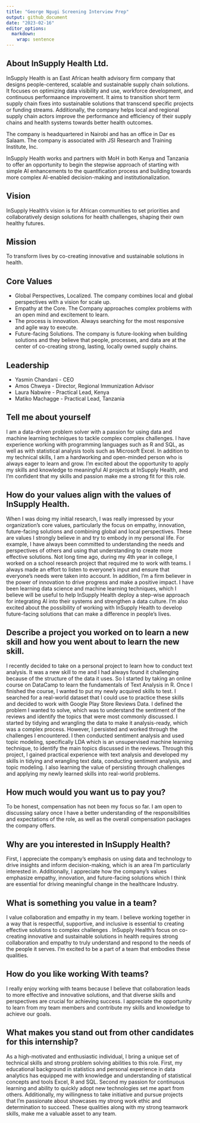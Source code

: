 ```yaml
---
title: "George Ngugi Screening Interview Prep"
output: github_document
date: "2023-02-16"
editor_options: 
  markdown: 
    wrap: sentence
---
```


## About InSupply Health Ltd.

InSupply Health is an East African health advisory firm company that designs people-centered, scalable and sustainable supply chain solutions.
It focuses on optimizing data visibility and use, workforce development, and continuous performaance improvement.
It aims to transition short term supply chain fixes into sustainable solutions that transcend specific projects or funding streams.
Additionally, the company helps local and regional supply chain actors improve the performance and efficiency of their supply chains and health systems towards better health outcomes.

The company is headquartered in Nairobi and has an office in Dar es Salaam.
The company is associated with JSI Research and Training Institute, Inc.

InSupply Health works and partners with MoH in both Kenya and Tanzania to offer an opportunity to begin the stepwise approach of starting with simple AI enhancements to the quantification process and building towards more complex AI-enabled decision-making and institutionalization.

## Vision

InSupply Health's vision is for African communities to set priorities and collaboratively design solutions for health challenges, shaping their own healthy futures.

## Mission

To transform lives by co-creating innovative and sustainable solutions in health.

## Core Values

-   Global Perspectives, Localized. The company combines local and global perspectives with a vision for scale up.
-   Empathy at the Core. The Company approaches complex problems with an open mind and excitement to learn.
-   The process is innovation. Always searching for the most responsive and agile way to execute.
-   Future-facing Solutions. The company is future-looking when building solutions and they believe that people, processes, and data are at the center of co-creating strong, lasting, locally owned supply chains.

## Leadership

-   Yasmin Chandani - CEO
-   Amos Chweya - Director, Regional Immunization Advisor
-   Laura Nabwire - Practical Lead, Kenya
-   Matiko Machagge - Practical Lead, Tanzania

## Tell me about yourself

I am a data-driven problem solver with a passion for using data and machine learning techniques to tackle complex complex challenges.
I have experience working with programming languages such as R and SQL, as well as with statistical analysis tools such as Microsoft Excel.
In addition to my technical skills, I am a hardworking and open-minded person who is always eager to learn and grow.
I'm excited about the opportunity to apply my skills and knowledge to meaningful AI projects at InSupply Health, and I'm confident that my skills and passion make me a strong fit for this role.

## How do your values align with the values of InSupply Health.

When I was doing my initial research, I was really impressed by your organization's core values, particularly the focus on empathy, innovation, future-facing solutions and combining global and local perspectives.
These are values I strongly believe in and try to embody in my personal life.
For example, I have always been committed to understanding the needs and perspectives of others and using that understanding to create more effective solutions.
Not long time ago, during my 4th year in college, I worked on a school research project that required me to work with teams.
I always made an effort to listen to everyone's input and ensure that everyone's needs were taken into account.
In addition, I'm a firm believer in the power of innovation to drive progress and make a positive impact.
I have been learning data science and machine learning techniques, which I believe will be useful to help InSupply Health deploy a step-wise approach for integrating AI into their systems and strengthen a data culture.
I'm also excited about the possibility of working with InSupply Health to develop future-facing solutions that can make a difference in people's lives.

## Describe a project you worked on to learn a new skill and how you went about to learn the new skill.

I recently decided to take on a personal project to learn how to conduct text analysis.
It was a new skill to me and I had always found it challenging because of the structure of the data it uses.
So I started by taking an online course on DataCamp to learn the fundamentals of Text Analysis in R.
Once I finished the course, I wanted to put my newly acquired skills to test.
I searched for a real-world dataset that I could use to practice these skills and decided to work with Google Play Store Reviews Data.
I defined the problem I wanted to solve, which was to understand the sentiment of the reviews and identify the topics that were most commonly discussed.
I started by tidying and wrangling the data to make it analysis-ready, which was a complex process.
However, I persisted and worked through the challenges I encountered.
I then conducted sentiment analysis and used topic modeling, specifically LDA which is an unsupervised machine learning technique, to identify the main topics discussed in the reviews.
Through this project, I gained practical experience with text analysis and developed my skills in tidying and wrangling text data, conducting sentiment analysis, and topic modeling.
I also learning the value of persisting through challenges and applying my newly learned skills into real-world problems.

## How much would you want us to pay you?

To be honest, compensation has not been my focus so far.
I am open to discussing salary once I have a better understanding of the responsibilities and expectations of the role, as well as the overall compensation packages the company offers.

## Why are you interested in InSupply Health?

First, I appreciate the company's emphasis on using data and technology to drive insights and inform decision-making, which is an area I'm particularly interested in.
Additionally, I appreciate how the company's values emphasize empathy, innovation, and future-facing solutions which I think are essential for driving meaningful change in the healthcare Industry.

## What is something you value in a team?

I value collaboration and empathy in my team.
I believe working together in a way that is respectful, supportive, and inclusive is essential to creating effective solutions to complex challenges .
InSupply Health's focus on co-creating innovative and sustainable solutions in health requires strong collaboration and empathy to truly understand and respond to the needs of the people it serves.
I'm excited to be a part of a team that embodies these qualities.

## How do you like working With teams?

I really enjoy working with teams because I believe that collaboration leads to more effective and innovative solutions, and that diverse skills and perspectives are crucial for achieving success.
I appreciate the opportunity to learn from my team members and contribute my skills and knowledge to achieve our goals.

## What makes you stand out from other candidates for this internship?

As a high-motivated and enthusiastic individual, I bring a unique set of technical skills and strong problem solving abilities to this role.
First, my educational background in statistics and personal experience in data analytics has equipped me with knowledge and understanding of statistical concepts and tools Excel, R and SQL.
Second my passion for continuous learning and ability to quickly adopt new technologies set me apart from others.
Additionally, my willingness to take initiative and pursue projects that I'm passionate about showcases my strong work ethic and determination to succeed.
These qualities along with my strong teamwork skills, make me a valuable asset to any team.
